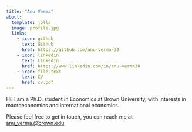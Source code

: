 ```yaml
---
title: "Anu Verma"
about:
  template: jolla
  image: profile.jpg
  links:
    - icon: github
      text: Github
      href: https://github.com/anu-verma-30
    - icon: linkedin
      text: LinkedIn
      href: https://www.linkedin.com/in/anu-verma30
    - icon: file-text
      text: CV
      href: cv.pdf
---
```


Hi! I am a Ph.D. student in Economics at Brown University, with interests in macroeconomics and international economics. 

Please feel free to get in touch, you can reach me at [anu_verma.@brown.edu](mailto:anu_verma.@brown.edu)

